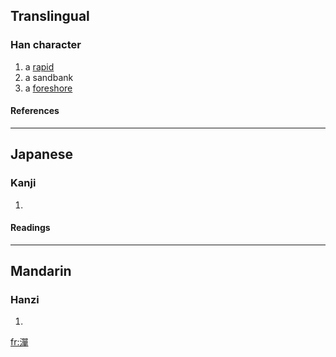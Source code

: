==Translingual==
===Han character===
{{Han char|rn=85|rad=水|as=12|sn=15|four=3614<sub>6</sub>|canj=水口口十 (ERRJ)}}
# a [[rapid]]
# a sandbank
# a [[foreshore]]
====References====
{{Han ref|kx=0650.120|dkj=18270|dj=1060.140|hdz=31741.030|uh=6F6C|ud=28524|bh=E649|bd=58953}}

----

==Japanese==
===Kanji===
{{ja-kanji|grade=|rs=水12}}
# {{defn|Japanese}} 
====Readings====
{{ja-readings|on=[[たん]] (tan), [[っだん]] (ddan), [[せん]] (sen), [[ぜん]] (zen)|kun=[[す]] (su)}}

----
==Mandarin==
===Hanzi===
{{cmn-hanzi|pin=[[dàn]] (dan4)|wg=tan<sup>4</sup>}}
# {{defn|Mandarin}}

[[fr:潬]]